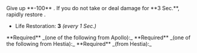 
<Box>
Give up **-100** <IconMaxLife />. If you do not take or deal damage for **3 Sec.**, rapidly restore <IconLife />.

- Life Restoration: **3** _(every 1 Sec.)_

</Box>

<Callout>
  **Required** _(one of the following from Apollo):_
  <BoonGrid
    boons={[
      DbBoons.Apollo.novaStrike,
      DbBoons.Apollo.novaFlourish,
      DbBoons.Apollo.solarRing,
      DbBoons.Apollo.lucidGain,
      DbBoons.Apollo.blindingSprint,
    ]}
  />
</Callout>

<Callout>
  **Required** _(one of the following from Hestia):_
  <BoonGrid
    boons={[
      DbBoons.Hestia.flameStrike,
      DbBoons.Hestia.flameFlourish,
      DbBoons.Hestia.smolderRing,
      DbBoons.Hestia.hearthGain,
      DbBoons.Hestia.sootSprint,
    ]}
  />
</Callout>

<Callout>
  **Required** _(from Hestia):_
  <BoonGrid boons={[DbBoons.Hestia.burntOffering]} />
</Callout>
